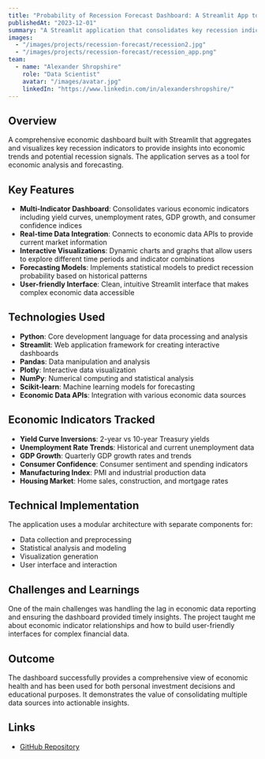 ```yaml
---
title: "Probability of Recession Forecast Dashboard: A Streamlit App to Cut Through the Noise"
publishedAt: "2023-12-01"
summary: "A Streamlit application that consolidates key recession indicators into a comprehensive dashboard for economic analysis and forecasting."
images:
  - "/images/projects/recession-forecast/recession2.jpg"
  - "/images/projects/recession-forecast/recession_app.png"
team:
  - name: "Alexander Shropshire"
    role: "Data Scientist"
    avatar: "/images/avatar.jpg"
    linkedIn: "https://www.linkedin.com/in/alexandershropshire/"
---
```


## Overview

A comprehensive economic dashboard built with Streamlit that aggregates and visualizes key recession indicators to provide insights into economic trends and potential recession signals. The application serves as a tool for economic analysis and forecasting.

## Key Features

- **Multi-Indicator Dashboard**: Consolidates various economic indicators including yield curves, unemployment rates, GDP growth, and consumer confidence indices
- **Real-time Data Integration**: Connects to economic data APIs to provide current market information
- **Interactive Visualizations**: Dynamic charts and graphs that allow users to explore different time periods and indicator combinations
- **Forecasting Models**: Implements statistical models to predict recession probability based on historical patterns
- **User-friendly Interface**: Clean, intuitive Streamlit interface that makes complex economic data accessible

## Technologies Used

- **Python**: Core development language for data processing and analysis
- **Streamlit**: Web application framework for creating interactive dashboards
- **Pandas**: Data manipulation and analysis
- **Plotly**: Interactive data visualization
- **NumPy**: Numerical computing and statistical analysis
- **Scikit-learn**: Machine learning models for forecasting
- **Economic Data APIs**: Integration with various economic data sources

## Economic Indicators Tracked

- **Yield Curve Inversions**: 2-year vs 10-year Treasury yields
- **Unemployment Rate Trends**: Historical and current unemployment data
- **GDP Growth**: Quarterly GDP growth rates and trends
- **Consumer Confidence**: Consumer sentiment and spending indicators
- **Manufacturing Index**: PMI and industrial production data
- **Housing Market**: Home sales, construction, and mortgage rates

## Technical Implementation

The application uses a modular architecture with separate components for:
- Data collection and preprocessing
- Statistical analysis and modeling
- Visualization generation
- User interface and interaction

## Challenges and Learnings

One of the main challenges was handling the lag in economic data reporting and ensuring the dashboard provided timely insights. The project taught me about economic indicator relationships and how to build user-friendly interfaces for complex financial data.

## Outcome

The dashboard successfully provides a comprehensive view of economic health and has been used for both personal investment decisions and educational purposes. It demonstrates the value of consolidating multiple data sources into actionable insights.

## Links

- [GitHub Repository](https://github.com/as6140/recession-forecast-app) 